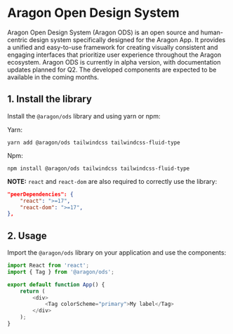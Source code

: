 
<Meta title="Docs/Introduction" />

# Aragon Open Design System

Aragon Open Design System (Aragon ODS) is an open source and human-centric design system specifically designed for the Aragon App.
It provides a unified and easy-to-use framework for creating visually consistent and engaging interfaces that prioritize
user experience throughout the Aragon ecosystem. Aragon ODS is currently in alpha version, with documentation updates planned for Q2.
The developed components are expected to be available in the coming months.

## 1. Install the library

Install the `@aragon/ods` library and using yarn or npm:

Yarn:

```shell
yarn add @aragon/ods tailwindcss tailwindcss-fluid-type
```

Npm:

```shell
npm install @aragon/ods tailwindcss tailwindcss-fluid-type
```

**NOTE:** `react` and `react-dom` are also required to correctly use the library:

```json
"peerDependencies": {
    "react": ">=17",
    "react-dom": ">=17",
},
```

## 2. Usage

Import the `@aragon/ods` library on your application and use the components:

```typescript
import React from 'react';
import { Tag } from '@aragon/ods';

export default function App() {
    return (
        <div>
            <Tag colorScheme="primary">My label</Tag>
        </div>
    );
}
```
